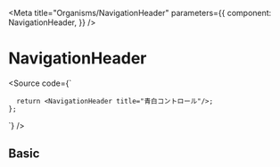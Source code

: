 

<Meta
  title="Organisms/NavigationHeader"
  parameters={{
    component: NavigationHeader,
  }}
/>

# NavigationHeader

<Source code={`
     
      return <NavigationHeader title="青白コントロール"/>;
    };
`} />

<Props of={NavigationHeader} />

## Basic

<Preview withSource="open">
  <Story name="Basic" >
    <Router>
      <NavigationHeader title="青白コントロール" backButtonProps={{to: '#'}}/>
    </Router>
  </Story>
</Preview>
